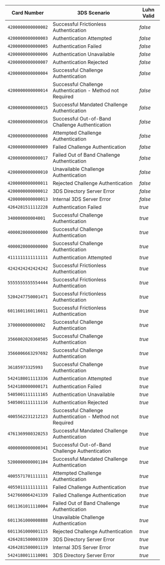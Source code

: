 | Card Number        | 3DS Scenario                                              | Luhn Valid |
|--------------------|-----------------------------------------------------------| ---------- |
| `4200000000000002` | Successful Frictionless Authentication                    | _false_    |
| `4200000000000003` | Authentication Attempted                                  | _false_    |
| `4200000000000005` | Authentication Failed                                     | _false_    |
| `4200000000000006` | Authentication Unavailable                                | _false_    |
| `4200000000000007` | Authentication Rejected                                   | _false_    |
| `4200000000000004` | Successful Challenge Authentication                       | _false_    |
| `4200000000000014` | Successful Challenge Authentication - Method not Required | _false_    |
| `4200000000000015` | Successful Mandated Challenge Authentication              | _false_    |
| `4200000000000016` | Successful Out-of-Band Challenge Authentication           | _false_    |
| `4200000000000008` | Attempted Challenge Authentication                        | _false_    |
| `4200000000000009` | Failed Challenge Authentication                           | _false_    |
| `4200000000000017` | Failed Out of Band Challenge Authentication               | _false_    |
| `4200000000000010` | Unavailable Challenge Authentication                      | _false_    |
| `4200000000000011` | Rejected Challenge Authentication                         | _false_    |
| `4200000000000012` | 3DS Directory Server Error                                | _false_    |
| `4200000000000013` | Internal 3DS Server Error                                 | _false_    |
| `4264281511112228` | Authentication Failed                                     | _true_     |
| `340000000004001`  | Successful Challenge Authentication                       | _true_     |
| `4000020000000000` | Successful Challenge Authentication                       | _true_     |
| `4000020000000000` | Successful Challenge Authentication                       | _true_     |
| `4111111111111111` | Authentication Attempted                                  | _true_     |
| `4242424242424242` | Successful Frictionless Authentication                    | _true_     |
| `5555555555554444` | Successful Frictionless Authentication                    | _true_     |
| `5204247750001471` | Successful Frictionless Authentication                    | _true_     |
| `6011601160116011` | Successful Frictionless Authentication                    | _true_     |
| `370000000000002`  | Successful Challenge Authentication                       | _true_     |
| `3566002020360505` | Successful Challenge Authentication                       | _true_     |
| `3566006663297692` | Successful Challenge Authentication                       | _true_     |
| `36185973325993`   | Successful Challenge Authentication                       | _true_     |
| `5424180011113336` | Authentication Attempted                                  | _true_     |
| `5424180000000171` | Authentication Failed                                     | _true_     |
| `5405001111111165` | Authentication Unavailable                                | _true_     |
| `5405001111111116` | Authentication Rejected                                   | _true_     |
| `4005562231212123` | Successful Challenge Authentication - Method not Required | _true_     |
| `4761369980320253` | Successful Mandated Challenge Authentication              | _true_     |
| `4000000000000341` | Successful Out-of-Band Challenge Authentication           | _true_     |
| `5200000000001104` | Successful Mandated Challenge Authentication              | _true_     |
| `4005571701111111` | Attempted Challenge Authentication                        | _true_     |
| `4055011111111111` | Failed Challenge Authentication                           | _true_     |
| `5427660064241339` | Failed Challenge Authentication                           | _true_     |
| `6011361011110004` | Failed Out of Band Challenge Authentication               | _true_     |
| `6011361000008888` | Unavailable Challenge Authentication                      | _true_     |
| `6011361000001115` | Rejected Challenge Authentication                         | _true_     |
| `4264281500003339` | 3DS Directory Server Error                                | _true_     |
| `4264281500001119` | Internal 3DS Server Error                                 | _true_     |
| `5424180011110001` | 3DS Directory Server Error                                | _true_     |
